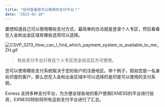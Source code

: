 ```yaml
---
title: "如何查看我可以使用的支付平台？"
date: "2023-01-10"
---
```


<Ads></Ads> 

要想知道自己可以使用哪些支付方式，最简单的办法就是登录个人专区，然后看看在入金和出金区域有哪些选项可以选择。

![CSVP_3213_How_can_I_find_which_payment_system_is_available_to_me_ZH.gif](https://testingcf.jsdelivr.net/gh/jarlin8/OSS@main/exhelp/CSVP_3213_How_can_I_find_which_payment_system_is_available_to_me_ZH.gif)

> 有些支付平台只有在个人专区完全验证后方可使用。

您可以使用哪些支付系统取决于您的账户的注册地区。举个例子，假如您是一名身处印度的客户，那么您在入金和出金区域中可以选择的是印度可以使用的支付系统。

Exness 支持多种支付平台，为方便全球各地的客户使用EXNESS的平台进行投资，EXNESS特别将所有这些支付平台进行了汇总。
